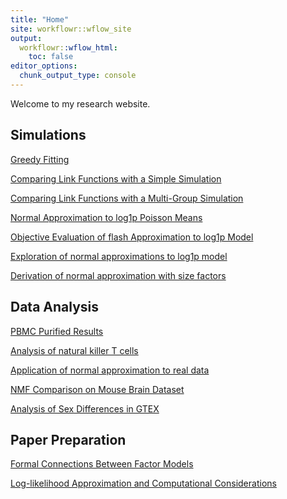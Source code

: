 ```yaml
---
title: "Home"
site: workflowr::wflow_site
output:
  workflowr::wflow_html:
    toc: false
editor_options:
  chunk_output_type: console
---
```


Welcome to my research website.

## Simulations

[Greedy Fitting](greedy_init.html)

[Comparing Link Functions with a Simple Simulation](link_simulations.html)

[Comparing Link Functions with a Multi-Group Simulation](link_simulations2.html)

[Normal Approximation to log1p Poisson Means](ebnm.html)

[Objective Evaluation of flash Approximation to log1p Model](new_log1p_approx_testing.html)

[Exploration of normal approximations to log1p model](log1p_explorations.html)

[Derivation of normal approximation with size factors](size_factor_derivation.html)

## Data Analysis

[PBMC Purified Results](pbmc_purified_results.html)

[Analysis of natural killer T cells](nkt_analysis.html)

[Application of normal approximation to real data](flash_approx.html)

[NMF Comparison on Mouse Brain Dataset](mouse_brain_stim.html)

[Analysis of Sex Differences in GTEX](gtex_sex_diff.html)

## Paper Preparation

[Formal Connections Between Factor Models](model_connections.html)

[Log-likelihood Approximation and Computational Considerations](computational_complexity_analysis.html)


